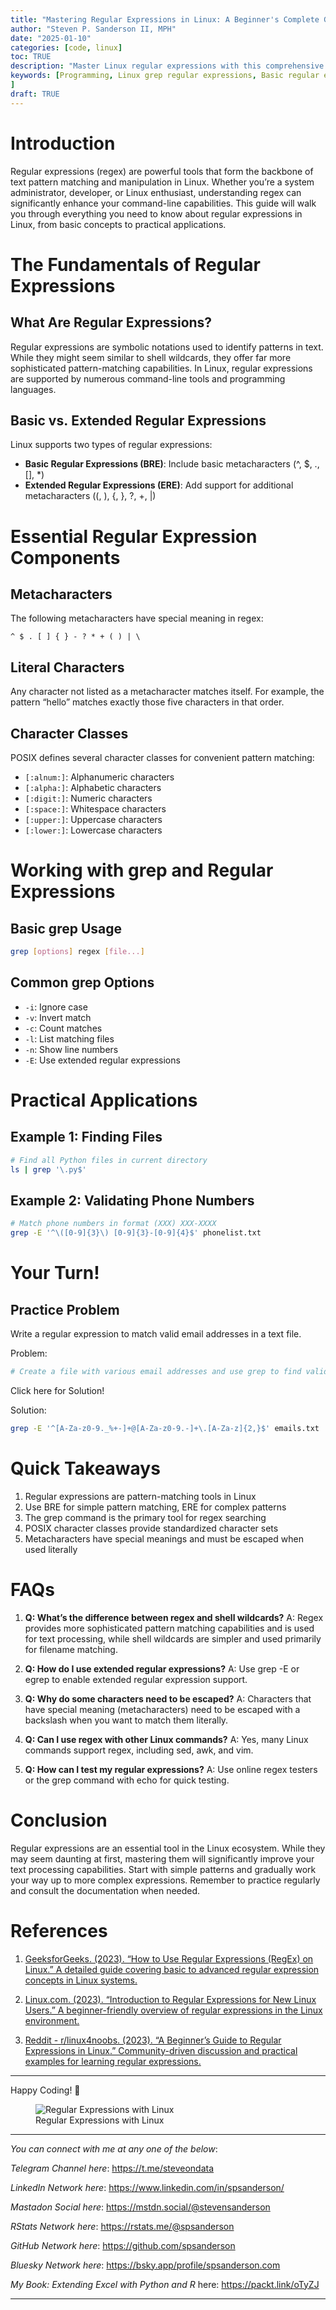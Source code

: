 ```yaml
---
title: "Mastering Regular Expressions in Linux: A Beginner's Complete Guide"
author: "Steven P. Sanderson II, MPH"
date: "2025-01-10"
categories: [code, linux]
toc: TRUE
description: "Master Linux regular expressions with this comprehensive guide. Learn pattern matching, metacharacters, and practical examples for effective text manipulation in Linux"
keywords: [Programming, Linux grep regular expressions, Basic regular expressions Linux, Extended regular expressions Linux, POSIX regular expressions, Regular expression metacharacters Linux, Linux regex patterns, Regular expression syntax Linux, Regex matching in Linux, Linux text pattern matching, Command line regex Linux
]
draft: TRUE
---
```


# Introduction

Regular expressions (regex) are powerful tools that form the backbone of text pattern matching and manipulation in Linux. Whether you're a system administrator, developer, or Linux enthusiast, understanding regex can significantly enhance your command-line capabilities. This guide will walk you through everything you need to know about regular expressions in Linux, from basic concepts to practical applications.

# The Fundamentals of Regular Expressions

## What Are Regular Expressions?

Regular expressions are symbolic notations used to identify patterns in text. While they might seem similar to shell wildcards, they offer far more sophisticated pattern-matching capabilities. In Linux, regular expressions are supported by numerous command-line tools and programming languages.

## Basic vs. Extended Regular Expressions

Linux supports two types of regular expressions:

- **Basic Regular Expressions (BRE)**: Include basic metacharacters (^, $, ., [], *)
- **Extended Regular Expressions (ERE)**: Add support for additional metacharacters ((, ), {, }, ?, +, |)

# Essential Regular Expression Components

## Metacharacters

The following metacharacters have special meaning in regex:

```
^ $ . [ ] { } - ? * + ( ) | \
```

## Literal Characters

Any character not listed as a metacharacter matches itself. For example, the pattern "hello" matches exactly those five characters in that order.

## Character Classes

POSIX defines several character classes for convenient pattern matching:

- `[:alnum:]`: Alphanumeric characters
- `[:alpha:]`: Alphabetic characters
- `[:digit:]`: Numeric characters
- `[:space:]`: Whitespace characters
- `[:upper:]`: Uppercase characters
- `[:lower:]`: Lowercase characters

# Working with grep and Regular Expressions

## Basic grep Usage

```bash
grep [options] regex [file...]
```

## Common grep Options

- `-i`: Ignore case
- `-v`: Invert match
- `-c`: Count matches
- `-l`: List matching files
- `-n`: Show line numbers
- `-E`: Use extended regular expressions

# Practical Applications

## Example 1: Finding Files

```bash
# Find all Python files in current directory
ls | grep '\.py$'
```

## Example 2: Validating Phone Numbers

```bash
# Match phone numbers in format (XXX) XXX-XXXX
grep -E '^\([0-9]{3}\) [0-9]{3}-[0-9]{4}$' phonelist.txt
```

# Your Turn!

## Practice Problem

Write a regular expression to match valid email addresses in a text file.

Problem:

```bash
# Create a file with various email addresses and use grep to find valid ones
```

<detaills><summary>Click here for Solution!</summary>

Solution:

```bash
grep -E '^[A-Za-z0-9._%+-]+@[A-Za-z0-9.-]+\.[A-Za-z]{2,}$' emails.txt
```
</details>

# Quick Takeaways

1. Regular expressions are pattern-matching tools in Linux
2. Use BRE for simple pattern matching, ERE for complex patterns
3. The grep command is the primary tool for regex searching
4. POSIX character classes provide standardized character sets
5. Metacharacters have special meanings and must be escaped when used literally

# FAQs

1. **Q: What's the difference between regex and shell wildcards?**
   A: Regex provides more sophisticated pattern matching capabilities and is used for text processing, while shell wildcards are simpler and used primarily for filename matching.

2. **Q: How do I use extended regular expressions?**
   A: Use grep -E or egrep to enable extended regular expression support.

3. **Q: Why do some characters need to be escaped?**
   A: Characters that have special meaning (metacharacters) need to be escaped with a backslash when you want to match them literally.

4. **Q: Can I use regex with other Linux commands?**
   A: Yes, many Linux commands support regex, including sed, awk, and vim.

5. **Q: How can I test my regular expressions?**
   A: Use online regex testers or the grep command with echo for quick testing.

# Conclusion

Regular expressions are an essential tool in the Linux ecosystem. While they may seem daunting at first, mastering them will significantly improve your text processing capabilities. Start with simple patterns and gradually work your way up to more complex expressions. Remember to practice regularly and consult the documentation when needed.

# References

1. [GeeksforGeeks. (2023). "How to Use Regular Expressions (RegEx) on Linux." A detailed guide covering basic to advanced regular expression concepts in Linux systems.](https://www.geeksforgeeks.org/how-to-use-regular-expressions-regex-on-linux/)

2. [Linux.com. (2023). "Introduction to Regular Expressions for New Linux Users." A beginner-friendly overview of regular expressions in the Linux environment.](https://www.linux.com/topic/desktop/introduction-regular-expressions-new-linux-users/)

3. [Reddit - r/linux4noobs. (2023). "A Beginner's Guide to Regular Expressions in Linux." Community-driven discussion and practical examples for learning regular expressions.](https://www.reddit.com/r/linux4noobs/comments/3cvpxu/a_beginners_guide_to_regular_expressions_in_linux/)

------------------------------------------------------------------------

Happy Coding! 🚀

![Regular Expressions with Linux](todays_post.png)

------------------------------------------------------------------------

*You can connect with me at any one of the below*:

*Telegram Channel here*: <https://t.me/steveondata>

*LinkedIn Network here*: <https://www.linkedin.com/in/spsanderson/>

*Mastadon Social here*: [https://mstdn.social/\@stevensanderson](https://mstdn.social/@stevensanderson)

*RStats Network here*: [https://rstats.me/\@spsanderson](https://rstats.me/@spsanderson)

*GitHub Network here*: <https://github.com/spsanderson>

*Bluesky Network here*: <https://bsky.app/profile/spsanderson.com>

*My Book: Extending Excel with Python and R* here: <https://packt.link/oTyZJ>

------------------------------------------------------------------------

```{=html}
<script src="https://giscus.app/client.js"
        data-repo="spsanderson/steveondata"
        data-repo-id="R_kgDOIIxnLw"
        data-category="Comments"
        data-category-id="DIC_kwDOIIxnL84ChTk8"
        data-mapping="url"
        data-strict="0"
        data-reactions-enabled="1"
        data-emit-metadata="0"
        data-input-position="top"
        data-theme="dark"
        data-lang="en"
        data-loading="lazy"
        crossorigin="anonymous"
        async>
</script>
```
